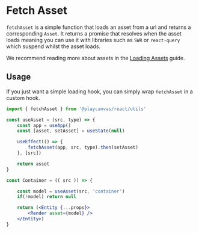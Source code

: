 # Fetch Asset

`fetchAsset` is a simple function that loads an asset from a url and returns a corresponding `Asset`. It returns a promise that resolves when the asset loads meaning you can use it with libraries such as `SWR` or `react-query` which suspend whilst the asset loads.

We recommend reading more about assets in the [Loading Assets](/docs/guide/loading-assets) guide.

## Usage

If you just want a simple loading hook, you can simply wrap `fetchAsset` in a custom hook.

```jsx
import { fetchAsset } from '@playcanvas/react/utils'

const useAsset = (src, type) => {
    const app = useApp()
    const [asset, setAsset] = useState(null)

    useEffect(() => {
        fetchAsset(app, src, type).then(setAsset)
    }, [src])

    return asset
}

const Container = (( src )) => {

    const model = useAsset(src, 'container')
    if(!model) return null

    return (<Entity {...props}>
        <Render asset={model} />
    </Entity>)
}
```


